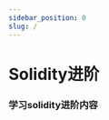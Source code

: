 ```yaml
---
sidebar_position: 0
slug: /
---
```


# Solidity进阶
### 学习solidity进阶内容
<PageMetadata
  title="Solidity进阶"
  description="学习solidity进阶内容！"
  image="https://vjcxgodediuyprqxqpzo.supabase.co/storage/v1/object/public/images/102.png"
/>
<QuizDashboard courseId={SOLIDITY_ADVANCED_ID}></QuizDashboard>
